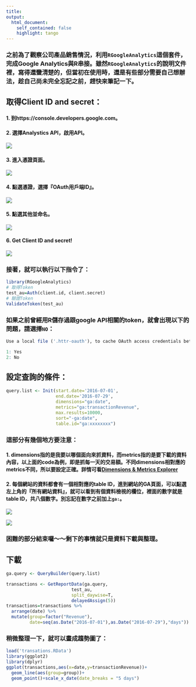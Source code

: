 ```yaml
---
title: 
output: 
  html_document:
    self_contained: false
    highlight: tango
---
```

### 之前為了觀察公司產品銷售情況，利用`RGoogleAnalytics`這個套件，完成Google Analytics與R串接。雖然`RGoogleAnalytics`的說明文件裡，寫得還蠻清楚的，但當初在使用時，還是有些部分需要自己想辦法，趁自己尚未完全忘記之前，趕快來筆記一下。

## 取得Client ID and secret：

#### 1. 到https://console.developers.google.com。

#### 2. 選擇Analystics API，啟用API。

![](img/api.png)

#### 3. 進入憑證頁面。

![](img/Credentials.png)

#### 4. 點選憑證，選擇『OAuth用戶端ID』。

![](img/OAuth.png)

#### 5. 點選其他並命名。

![](img/other.png)

#### 6. Get Client ID and secret! 

![](img/id_secret.png)

### 接著，就可以執行以下指令了：

```r
library(RGoogleAnalytics)
# 取得Token
test_au=Auth(client.id, client.secret)
# 驗證Token
ValidateToken(test_au)
```

### 如果之前曾經用R儲存過跟google API相關的token，就會出現以下的問題，請選擇`NO`：
```r
Use a local file ('.httr-oauth'), to cache OAuth access credentials between R sessions?

1: Yes
2: No
```

## 設定查詢的條件：

```r
query.list <- Init(start.date='2016-07-01',
                   end.date='2016-07-29',
                   dimensions="ga:date",
                   metrics="ga:transactionRevenue",
                   max.results=10000,
                   sort="-ga:date",
                   table.id="ga:xxxxxxxx")
```

### 這部分有幾個地方要注意：

#### 1. dimensions指的是我要以哪個面向來抓資料，而metrics指的是要下載的資料內容，以上面的code為例，即是抓每一天的交易額。不同dimensions相對應的metrics不同，所以要設定正確。詳情可看[Dimensions & Metrics Explorer](https://developers.google.com/analytics/devguides/reporting/core/dimsmets#cats=session,traffic_sources,ad_exchange,adsense,adwords,user,goal_conversions,platform_or_device,geo_network,system,social_activities,page_tracking,content_grouping,internal_search,site_speed,app_tracking,event_tracking,ecommerce,social_interactions,user_timings,exceptions,content_experiments,custom_variables_or_columns,time,doubleclick_campaign_manager,audience,lifetime_value_and_cohorts,channel_grouping,related_products)

#### 2. 每個網站的資料都會有一個相對應的table ID，進到網站的GA頁面，可以點選左上角的『所有網站資料』，就可以看到有個資料檢視的欄位，裡面的數字就是table ID，共八個數字。別忘記在數字之前加上`ga:`。

![](img/profile.png)

![](img/ID.png)

### 困難的部分結束囉～～剩下的事情就只是資料下載與整理。

## 下載

```r
ga.query <- QueryBuilder(query.list)

transactions <- GetReportData(ga.query,
                         test_au,
                         split_daywise=T,
                         delayedAssign(5))
transactions=transactions %>% 
  arrange(date) %>% 
  mutate(group=factor("Revenue"),
         date=seq(as.Date("2016-07-01"),as.Date("2016-07-29"),"days"))
```

### 稍微整理一下，就可以畫成趨勢圖了：

```r
load('transations.RData')
library(ggplot2)
library(dplyr)
ggplot(transactions,aes(x=date,y=transactionRevenue))+
  geom_line(aes(group=group))+
  geom_point()+scale_x_date(date_breaks = "5 days")
```

